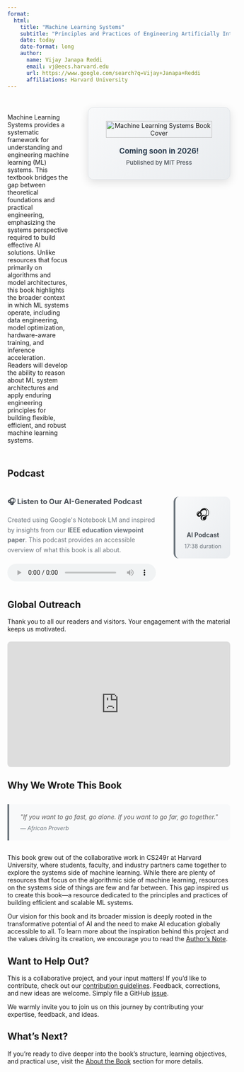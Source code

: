 ```yaml
---
format:
  html:
    title: "Machine Learning Systems"
    subtitle: "Principles and Practices of Engineering Artificially Intelligent Systems"
    date: today
    date-format: long
    author:
      name: Vijay Janapa Reddi
      email: vj@eecs.harvard.edu
      url: https://www.google.com/search?q=Vijay+Janapa+Reddi
      affiliations: Harvard University
---
```


::: {.content-visible when-format="html"}

```{=html}
<style>
  .book-layout {
    display: flex;
    gap: 60px;
    align-items: flex-start;
    margin: 40px 0;
  }
  
  .book-content {
    flex: 1;
    max-width: calc(100% - 400px);
  }
  
  .book-card {
    flex-shrink: 0;
    width: 320px;
    text-align: center;
    padding: 40px 25px;
    background: linear-gradient(135deg, #f8f9fa 0%, #e9ecef 100%);
    border: 1px solid #dee2e6;
    border-radius: 12px;
    box-shadow: 0 6px 20px rgba(0,0,0,0.12);
  }
  
  .book-image {
    width: 100%;
    max-width: 280px;
    height: auto;
    margin-bottom: 20px;
  }
  
  .book-title {
    margin: 0 0 8px 0;
    color: #2c3e50;
    font-size: 1.2em;
    font-weight: 700;
  }
  
  .book-subtitle {
    margin: 0;
    color: #495057;
    font-size: 0.95em;
    font-weight: 500;
  }
  
  /* Tablet and smaller desktop responsive design */
  @media (max-width: 1024px) {
    .book-layout {
      gap: 40px;
    }
    
    .book-content {
      max-width: calc(100% - 300px);
    }
    
    .book-card {
      width: 280px;
      padding: 30px 20px;
    }
    
    .book-image {
      max-width: 240px;
    }
  }
  
  /* Mobile and tablet responsive design */
  @media (max-width: 768px) {
    .book-layout {
      flex-direction: column;
      gap: 30px;
      margin: 20px 0;
    }
    
    .book-content {
      max-width: 100%;
      order: 2;
    }
    
    .book-card {
      width: 100%;
      max-width: 400px;
      margin: 0 auto;
      order: 1;
      padding: 30px 20px;
    }
    
    .book-image {
      max-width: 220px;
    }
  }
  
  /* Small mobile devices */
  @media (max-width: 480px) {
    .book-card {
      padding: 20px 15px;
    }
    
    .book-image {
      max-width: 200px;
    }
    
    .book-title {
      font-size: 1em;
    }
  }
</style>

<div class="book-layout">
  <div class="book-content">
    <p>
      Machine Learning Systems provides a systematic framework for understanding and engineering machine learning (ML) systems. This textbook bridges the gap between theoretical foundations and practical engineering, emphasizing the systems perspective required to build effective AI solutions. Unlike resources that focus primarily on algorithms and model architectures, this book highlights the broader context in which ML systems operate, including data engineering, model optimization, hardware-aware training, and inference acceleration. Readers will develop the ability to reason about ML system architectures and apply enduring engineering principles for building flexible, efficient, and robust machine learning systems.
    </p>
  </div>
  
  <div class="book-card">
    <div>
      <img src="assets/images/covers/cover-hardcover-book.png" alt="Machine Learning Systems Book Cover" class="book-image">
    </div>
    <div>
      <h3 class="book-title">Coming soon in 2026!</h3>
      <p class="book-subtitle">Published by MIT Press</p>
    </div>
  </div>
</div>
```

## Podcast {.unnumbered}

```{=html}
<div style="display: flex; gap: 40px; align-items: flex-start; margin: 40px 0;">
  <div style="flex: 1;">
    <h3 style="margin: 0 0 15px 0; color: #495057;">🎧 Listen to Our AI-Generated Podcast</h3>
    <p style="margin: 0 0 20px 0; line-height: 1.6; color: #6c757d;">
      Created using Google's Notebook LM and inspired by insights from our 
      <strong>IEEE education viewpoint paper</strong>. This podcast provides an accessible overview of what this book is all about.
    </p>
    <audio controls style="width: 100%; height: 40px;">
      <source src="assets/media/notebooklm_podcast_mlsysbookai.mp3" type="audio/mpeg">
      Your browser does not support the audio element.
    </audio>
  </div>
  <div style="text-align: center; flex-shrink: 0; max-width: 250px;">
    <div style="padding: 20px; background: linear-gradient(135deg, #f8f9fa 0%, #e9ecef 100%); border-radius: 12px; border-left: 4px solid #6c757d;">
      <span style="font-size: 2em; display: block; margin-bottom: 10px;">🎧</span>
      <h4 style="margin: 0 0 10px 0; color: #495057;">AI Podcast</h4>
      <p style="margin: 0; font-size: 0.9em; color: #6c757d;">17:38 duration</p>
    </div>
  </div>
</div>
```

## Global Outreach {.unnumbered}

Thank you to all our readers and visitors. Your engagement with the material keeps us motivated.

```{=html}
<div style="position: relative; padding-top: 56.25%; margin: 20px 0;">
  <iframe
    src="https://lookerstudio.google.com/embed/reporting/e7192975-a8a0-453d-b6fe-1580ac054dbf/page/0pNbE"
    frameborder="0"
    style="position: absolute; top: 0; left: 0; width: 100%; height: 100%; border:0; border-radius: 8px;"
    allowfullscreen="allowfullscreen"
    sandbox="allow-storage-access-by-user-activation allow-scripts allow-same-origin allow-popups allow-popups-to-escape-sandbox">
  </iframe>
</div>
```

## Why We Wrote This Book {.unnumbered}

```{=html}
<blockquote style="margin: 30px 0; padding: 20px 25px; border-left: 4px solid #6c757d; background-color: #f8f9fa; font-style: italic; border-radius: 0 8px 8px 0;">
  "If you want to go fast, go alone. If you want to go far, go together."
  <footer style="margin-top: 10px; font-size: 0.9em; color: #6c757d;">— African Proverb</footer>
</blockquote>
```

This book grew out of the collaborative work in CS249r at Harvard University, where students, faculty, and industry partners came together to explore the systems side of machine learning. While there are plenty of resources that focus on the algorithmic side of machine learning, resources on the systems side of things are few and far between. This gap inspired us to create this book—a resource dedicated to the principles and practices of building efficient and scalable ML systems.

Our vision for this book and its broader mission is deeply rooted in the transformative potential of AI and the need to make AI education globally accessible to all. To learn more about the inspiration behind this project and the values driving its creation, we encourage you to read the [Author's Note](contents/frontmatter/foreword.qmd).

## Want to Help Out? {.unnumbered}

This is a collaborative project, and your input matters! If you'd like to contribute, check out our [contribution guidelines](https://github.com/harvard-edge/cs249r_book/blob/dev/docs/contribute.md). Feedback, corrections, and new ideas are welcome. Simply file a GitHub [issue](https://github.com/harvard-edge/cs249r_book/issues).

We warmly invite you to join us on this journey by contributing your expertise, feedback, and ideas.

## What's Next? {.unnumbered}

If you're ready to dive deeper into the book's structure, learning objectives, and practical use, visit the [About the Book](contents/frontmatter/about/about.qmd#about-the-book-unnumbered) section for more details.

:::

::: {.content-visible when-format="pdf"}
```{=latex}

\part*{key:frontmatter}

```
:::